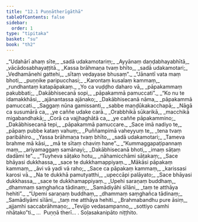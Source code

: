 ```yaml
---
title: "12.1 Puṇṇātherīgāthā"
tableOfContents: false
sidebar:
  order: 1
type: "tipitaka"
basket: "su"
book: "th2"
---
```



<DynamicBreadcrumb />

<Division number="236" book="th2" bookNo="19" page="406">

<Paragraph number="312" type="verses" book="th2">
_“Udahārī ahaṃ sīte,_  
_sadā udakamotariṃ;_  
_Ayyānaṃ daṇḍabhayabhītā,_  
_vācādosabhayaṭṭitā._  

</Paragraph>

</Division>
<Division number="237" book="th2" bookNo="19" page="406">

<Paragraph number="313" type="verses" book="th2">
_Kassa brāhmaṇa tvaṃ bhīto,_  
_sadā udakamotari;_  
_Vedhamānehi gattehi,_  
_sītaṃ vedayase bhusaṃ”._  

</Paragraph>

</Division>
<Division number="238" book="th2" bookNo="19" page="406">

<Paragraph number="314" type="verses" book="th2">
_“Jānantī vata maṃ bhoti,_  
_puṇṇike paripucchasi;_  
_Karontaṃ kusalaṃ kammaṃ,_  
_rundhantaṃ katapāpakaṃ._  

</Paragraph>

</Division>
<Division number="239" book="th2" bookNo="19" page="406">

<Paragraph number="315" type="verses" book="th2">
_Yo ca vuḍḍho daharo vā,_  
_pāpakammaṃ pakubbati;_  
_Dakābhisecanā sopi,_  
_pāpakammā pamuccati”._  

</Paragraph>

</Division>
<Division number="240" book="th2" bookNo="19" page="406">

<Paragraph number="316" type="verses" book="th2">
_“Ko nu te idamakkhāsi,_  
_ajānantassa ajānako;_  
_Dakābhisecanā nāma,_  
_pāpakammā pamuccati._  

</Paragraph>

</Division>
<Division number="241" book="th2" bookNo="19" page="406">

<Paragraph number="317" type="verses" book="th2">
_Saggaṃ nūna gamissanti,_  
_sabbe maṇḍūkakacchapā;_  
_Nāgā ca susumārā ca,_  
_ye caññe udake carā._  

</Paragraph>

</Division>
<Division number="242" book="th2" bookNo="19" page="406">

<Paragraph number="318" type="verses" book="th2">
_Orabbhikā sūkarikā,_  
_macchikā migabandhakā;_  
_Corā ca vajjhaghātā ca,_  
_ye caññe pāpakammino;_  
_Dakābhisecanā tepi,_  
_pāpakammā pamuccare._  

</Paragraph>

</Division>
<Division number="243" book="th2" bookNo="19" page="406">

<Paragraph number="319" type="verses" book="th2">
_Sace imā nadiyo te,_  
_pāpaṃ pubbe kataṃ vahuṃ;_  
_Puññampimā vaheyyuṃ te,_  
_tena tvaṃ paribāhiro._  

</Paragraph>

</Division>
<Division number="244" book="th2" bookNo="19" page="406">

<Paragraph number="320" type="verses" book="th2">
_Yassa brāhmaṇa tvaṃ bhīto,_  
_sadā udakamotari;_  
_Tameva brahme mā kāsi,_  
_mā te sītaṃ chaviṃ hane”._  

</Paragraph>

</Division>
<Division number="245" book="th2" bookNo="19" page="406">

<Paragraph number="321" type="verses" book="th2">
_“Kummaggapaṭipannaṃ maṃ,_  
_ariyamaggaṃ samānayi;_  
_Dakābhisecanā bhoti,_  
_imaṃ sāṭaṃ dadāmi te”._  

</Paragraph>

</Division>
<Division number="246" book="th2" bookNo="19" page="406">

<Paragraph number="322" type="verses" book="th2">
_“Tuyheva sāṭako hotu,_  
_nāhamicchāmi sāṭakaṃ;_  
_Sace bhāyasi dukkhassa,_  
_sace te dukkhamappiyaṃ._  

</Paragraph>

</Division>
<Division number="247" book="th2" bookNo="19" page="407">

<Paragraph number="323" type="verses" book="th2">
_Mākāsi pāpakaṃ kammaṃ,_  
_āvi vā yadi vā raho;_  
_Sace ca pāpakaṃ kammaṃ,_  
_karissasi karosi vā._  

</Paragraph>

</Division>
<Division number="248" book="th2" bookNo="19" page="407">

<Paragraph number="324" type="verses" book="th2">
_Na te dukkhā pamutyatthi,_  
_upeccāpi palāyato;_  
_Sace bhāyasi dukkhassa,_  
_sace te dukkhamappiyaṃ._  

</Paragraph>

</Division>
<Division number="249" book="th2" bookNo="19" page="407">

<Paragraph number="325" type="verses" book="th2">
_Upehi saraṇaṃ buddhaṃ,_  
_dhammaṃ saṃghañca tādinaṃ;_  
_Samādiyāhi sīlāni,_  
_taṃ te atthāya hehiti”._  

</Paragraph>

</Division>
<Division number="250" book="th2" bookNo="19" page="407">

<Paragraph number="326" type="verses" book="th2">
_“Upemi saraṇaṃ buddhaṃ,_  
_dhammaṃ saṃghañca tādinaṃ;_  
_Samādiyāmi sīlāni,_  
_taṃ me atthāya hehiti._  

</Paragraph>

</Division>
<Division number="251" book="th2" bookNo="19" page="407">

<Paragraph number="327" type="verses" book="th2">
_Brahmabandhu pure āsiṃ,_  
_ajjamhi saccabrāhmaṇo;_  
_Tevijjo vedasampanno,_  
_sottiyo camhi nhātako”ti._  


</Paragraph>
</Division>

<Paragraph number="328" type="center" book="th2">
…  Puṇṇā therī… .



</Paragraph>

<Paragraph number="329" type="center" book="th2">
Soḷasakanipāto niṭṭhito.
</Paragraph>